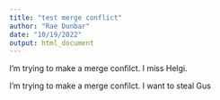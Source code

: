 ```yaml
---
title: "test merge conflict"
author: "Rae Dunbar"
date: "10/19/2022"
output: html_document
---
```



I'm trying to make a merge confilct. I miss Helgi.

I'm trying to make a merge confilct. I want to steal Gus

